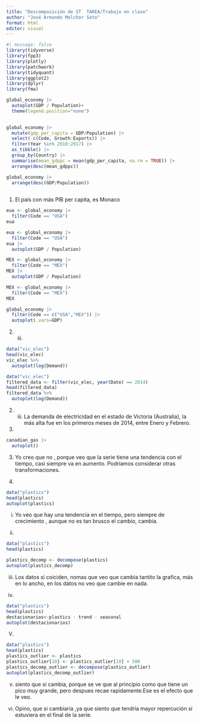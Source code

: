 ```yaml
---
title: "Descomposición de ST  TAREA/Trabajo en clase"
author: "José Armando Melchor Soto"
format: html
editor: visual
---
```


```r
#| message: false
library(tidyverse)
library(fpp3)
library(plotly)
library(patchwork)
library(tidyquant)
library(ggplot2)
library(dplyr)
library(fma)

```

```r
global_economy |> 
  autoplot(GDP / Population)+
  theme(legend.position="none")
  
```

```r
global_economy |> 
  mutate(gdp_per_capita = GDP/Population) |> 
  select(-c(Code, Growth:Exports)) |> 
  filter(Year %in% 2010:2017) |>
  as_tibble() |> 
  group_by(Country) |> 
  summarise(mean_gdppc = mean(gdp_per_capita, na.rm = TRUE)) |> 
  arrange(desc(mean_gdppc))
```

```r
global_economy |> 
  arrange(desc(GDP/Population))
  

```

1.  El país con más PIB per capita, es Monaco

```r
eua <- global_economy |> 
  filter(Code == "USA")
eua
```

```r
eua <- global_economy |> 
  filter(Code == "USA")
eua |> 
  autoplot(GDP / Population)

```

```r
MEX <- global_economy |> 
  filter(Code == "MEX")
MEX |> 
  autoplot(GDP / Population)
```

```r
MEX <- global_economy |> 
  filter(Code == "MEX")
MEX
```

```r
global_economy |> 
  filter(Code == c("USA","MEX")) |> 
  autoplot(.vars=GDP)

```

2.  

    iii. 

```r
data("vic_elec")
head(vic_elec)
vic_elec %>%
  autoplot(log(Demand))

```

```r

data("vic_elec")
filtered_data <- filter(vic_elec, year(Date) == 2014)
head(filtered_data)
filtered_data %>%
  autoplot(log(Demand))

```

2.  

    iii. La demanda de electricidad en el estado de Victoria (Australia), la más alta fue en los primeros meses de 2014, entre Enero y Febrero.

3.  

```r
canadian_gas |> 
  autoplot()

```

3.  Yo creo que no , porque veo que la serie tiene una tendencia con el tiempo, casi siempre va en aumento. Podriamos considerar otras transformaciones.

4.  

```r
data("plastics")
head(plastics)
autoplot(plastics)
```

i.  Yo veo que hay una tendencia en el tiempo, pero siempre de crecimiento , aunque no es tan brusco el cambio, cambia.

ii. 

```r
data("plastics")
head(plastics)

plastics_decomp <- decompose(plastics)
autoplot(plastics_decomp)

```

iii. Los datos sí coiciden, nomas que veo que cambia tantito la grafica, más en lo ancho, en los datos no veo que cambie en nada.

iv. 

```r
data("plastics")
head(plastics)
destacionarios<-plastics - trend - seasonal
autoplot(destacionarios)
```

V.  

```r
data("plastics")
head(plastics)
plastics_outlier <- plastics
plastics_outlier[10] <- plastics_outlier[10] + 500 
plastics_decomp_outlier <- decompose(plastics_outlier)
autoplot(plastics_decomp_outlier)
```

v.  siento que si cambia, porque se ve que al principio como que tiene un pico muy grande, pero despues recae rapidamente.Ese es el efecto que le veo.

```{=html}
<!-- -->
```
vi. Opino, que si cambiaria ,ya que siento que tendría mayor repercución si estuviera en el final de la serie.
